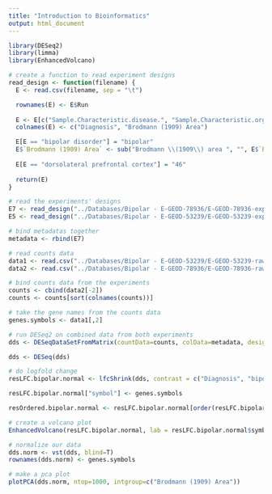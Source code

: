 ```yaml
---
title: "Introduction to Bioinformatics"
output: html_document
---
```


```r
library(DESeq2) 
library(limma)
library(EnhancedVolcano)

# create a function to read experiment designs
read_design <- function(filename) {
  E <- read.csv(filename, sep = "\t")

  rownames(E) <- E$Run
  
  E <- E[c("Sample.Characteristic.disease.", "Sample.Characteristic.organism.part.")]
  colnames(E) <- c("Diagnosis", "Brodmann (1909) Area")

  E[E == "bipolar disorder"] = "bipolar"
  E$`Brodmann (1909) Area` <- sub("Brodmann \\(1909\\) area ", "", E$`Brodmann (1909) Area`)
  
  E[E == "dorsolateral prefrontal cortex"] = "46"
  
  return(E)
}

```

```r
# read the experiments' designs
E7 <- read_design("../Databases/Bipolar - E-GEOD-78936/E-GEOD-78936-experiment-design.tsv")
E5 <- read_design("../Databases/Bipolar - E-GEOD-53239/E-GEOD-53239-experiment-design.tsv")

# bind metadatas together
metadata <- rbind(E7)

# read counts data
data1 <- read.csv("../Databases/Bipolar - E-GEOD-53239/E-GEOD-53239-raw-counts.tsv", sep = "\t");
data2 <- read.csv("../Databases/Bipolar - E-GEOD-78936/E-GEOD-78936-raw-counts.tsv", sep = "\t");

# bind counts data from the experiments
counts <- cbind(data2[-2])
counts <- counts[sort(colnames(counts))]

# take the gene names from the counts data
genes.symbols <- data1[,2]
```

```r
# run DESeq2 on combined data from both experiments
dds <- DESeqDataSetFromMatrix(countData=counts, colData=metadata, design= ~Diagnosis, tidy=TRUE)

dds <- DESeq(dds)

# do logfold change
resLFC.bipolar.normal <- lfcShrink(dds, contrast = c("Diagnosis", "bipolar", "normal"), type = "ashr")

resLFC.bipolar.normal["symbol"] <- genes.symbols

resOrdered.bipolar.normal <- resLFC.bipolar.normal[order(resLFC.bipolar.normal$pvalue),]

# create a volcano plot
EnhancedVolcano(resLFC.bipolar.normal, lab = resLFC.bipolar.normal$symbol, x = 'log2FoldChange', y = 'padj', FCcutoff=2, pCutoff = 10e-10)

# normalize our data
dds.norm <- vst(dds, blind=T)
rownames(dds.norm) <- genes.symbols

# make a pca plot
plotPCA(dds.norm, ntop=1000, intgroup=c("Brodmann (1909) Area"))

``` 
